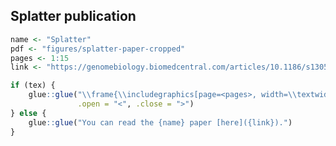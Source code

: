 ## Splatter publication

```r
name <- "Splatter"
pdf <- "figures/splatter-paper-cropped"
pages <- 1:15
link <- "https://genomebiology.biomedcentral.com/articles/10.1186/s13059-017-1305-0"

if (tex) {
    glue::glue("\\frame{\\includegraphics[page=<pages>, width=\\textwidth]{<pdf>}}\\clearpage",
               .open = "<", .close = ">")
} else {
    glue::glue("You can read the {name} paper [here]({link}).")
}
```

